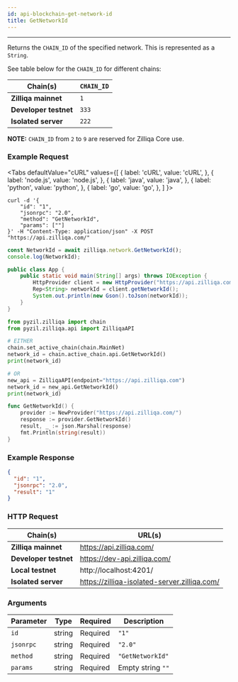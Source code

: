 ```yaml
---
id: api-blockchain-get-network-id
title: GetNetworkId
---
```


---

Returns the `CHAIN_ID` of the specified network. This is represented as a `String`.

See table below for the `CHAIN_ID` for different chains:

| Chain(s)              | `CHAIN_ID` |
| --------------------- | ---------- |
| **Zilliqa mainnet**   | `1`        |
| **Developer testnet** | `333`      |
| **Isolated server**   | `222`      |

**NOTE:** `CHAIN_ID` from `2` to `9` are reserved for Zilliqa Core use.

### Example Request


<Tabs
  defaultValue="cURL"
  values={[
    { label: 'cURL', value: 'cURL', },
    { label: 'node.js', value: 'node.js', },
    { label: 'java', value: 'java', },
    { label: 'python', value: 'python', },
    { label: 'go', value: 'go', },
  ]
}>

<TabItem value="cURL">

```shell
curl -d '{
    "id": "1",
    "jsonrpc": "2.0",
    "method": "GetNetworkId",
    "params": [""]
}' -H "Content-Type: application/json" -X POST "https://api.zilliqa.com/"
```

</TabItem>
<TabItem value="node.js">

```js
const NetworkId = await zilliqa.network.GetNetworkId();
console.log(NetworkId);
```

</TabItem>
<TabItem value="java">

```java
public class App {
    public static void main(String[] args) throws IOException {
        HttpProvider client = new HttpProvider("https://api.zilliqa.com");
        Rep<String> networkId = client.getNetworkId();
        System.out.println(new Gson().toJson(networkId));
    }
}
```

</TabItem>
<TabItem value="python">

```python
from pyzil.zilliqa import chain
from pyzil.zilliqa.api import ZilliqaAPI

# EITHER
chain.set_active_chain(chain.MainNet)
network_id = chain.active_chain.api.GetNetworkId()
print(network_id)

# OR
new_api = ZilliqaAPI(endpoint="https://api.zilliqa.com")
network_id = new_api.GetNetworkId()
print(network_id)
```

</TabItem>

<TabItem value="go">

```go
func GetNetworkId() {
	provider := NewProvider("https://api.zilliqa.com/")
	response := provider.GetNetworkId()
	result, _ := json.Marshal(response)
	fmt.Println(string(result))
}
```

</TabItem>
</Tabs>

### Example Response

```json
{
  "id": "1",
  "jsonrpc": "2.0",
  "result": "1"
}
```

### HTTP Request

| Chain(s)              | URL(s)                                       |
| --------------------- | -------------------------------------------- |
| **Zilliqa mainnet**   | https://api.zilliqa.com/                     |
| **Developer testnet** | https://dev-api.zilliqa.com/                 |
| **Local testnet**     | http://localhost:4201/                       |
| **Isolated server**   | https://zilliqa-isolated-server.zilliqa.com/ |

### Arguments

| Parameter | Type   | Required | Description       |
| --------- | ------ | -------- | ----------------- |
| `id`      | string | Required | `"1"`             |
| `jsonrpc` | string | Required | `"2.0"`           |
| `method`  | string | Required | `"GetNetworkId"`  |
| `params`  | string | Required | Empty string `""` |
